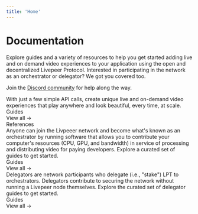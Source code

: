 ```yaml
---
title: 'Home'
---
```



# Documentation

Explore guides and a variety of resources to help you get started adding live
and on demand video experiences to your application using the open and
decentralized Livepeer Protocol. Interested in participating in the network as
an orchestrator or delegator? We got you covered too.

Join the [Discord
community](https://discord.gg/livepeer) for help along the way.

<div className="mt-8">
  <Tabs items={['🧑‍💻 Developing', '🚏 Orchestrating', '🗳 Delegating']}>
    <Tab>
      <div className="mb-8">
        With just a few simple API calls, create unique live and on-demand video
        experiences that play anywhere and look beautiful, every time, at scale.
      </div>
      <div className="mb-4 text-xl font-bold">Guides</div>
      <Cards num={3}>
        <Card
          title="Quickstart"
          description="Get started building in minutes!"
          icon="⏱"
          href="/guides/developing/quickstart"
        />
        <Card
          title="Create a livestream"
          description="Create and playback a livestream."
          icon="🔴"
          href="/guides/developing/create-a-livestream"
        />
        <Card
          title="Upload a video asset"
          description="Upload a video asset for optimized playback."
          icon="📼"
          href="/guides/developing/upload-a-video-asset"
        />
      </Cards>
      <div className="text-right mt-4">
        <Link href="/guides/developing">View all →</Link>
      </div>
      <div className="mb-4 text-xl font-bold">References</div>
      <Cards num={2}>
        <Card
          title="Livepeer.js Reference"
          description="Reference docs for the ultimate Livepeer development kit."
          icon="🧰"
          href="/reference/livepeer-js"
        />
        <Card
          title="Livepeer API Reference"
          description="Explore the endpoints exposed on the standard Livepeer API."
          icon="📜"
          href="/reference/api"
        />
      </Cards>
    </Tab>
    <Tab>
      <div className="mb-8">
        Anyone can join the Livpeeer network and become what's known as an
        orchestrator by running software that allows you to contribute your
        computer's resources (CPU, GPU, and bandwidth) in service of processing
        and distributing video for paying developers. Explore a curated set of
        guides to get started.
      </div>
      <div className="mb-4 text-xl font-bold">Guides</div>
      <Cards num={3}>
        <Card
          title="Get Started"
          description="Everything you need to know to become a Livepeer Orchestrator."
          icon="🏁"
          href="/guides/orchestrating/get-started"
        />
        <Card
          title="Install Go Livepeer"
          description="Learn how to run the Livepeer Go client."
          icon="💾"
          href="/guides/orchestrating/install-go-livepeer"
        />
        <Card
          title="Troubleshoot"
          description="Discover common issues and questions."
          icon="🧩"
          href="/guides/orchestrating/troubleshoot"
        />
      </Cards>
      <div className="text-right mt-4">
        <Link href="/guides/orchestrating">View all →</Link>
      </div>
    </Tab>
    <Tab>
      <div className="mb-8">
        Delegators are network participants who delegate (i.e., "stake") LPT to
        orchestrators. Delegators contribute to securing the network without
        running a Livepeer node themselves. Explore the curated set of delegator
        guides to get started.
      </div>
      <div className="mb-4 text-xl font-bold">Guides</div>
      <Cards num={3}>
        <Card
          title="Bridge LPT to Arbitrum"
          description="Moving LPT from the Ethereum mainnet to Arbitrum and vice versa."
          icon="🌁"
          href="/guides/delegating/bridge-lpt-to-arbitrum"
        />
        <Card
          title="Migrate Stake to Arbitrum"
          description="Migrate stake from Ethereum Mainnet to Arbitrum."
          icon="💸"
          href="/guides/delegating/migrate-stake-to-arbitrum"
        />
      </Cards>
      <div className="text-right mt-4">
        <Link href="/guides/delegating">View all →</Link>
      </div>
    </Tab>
  </Tabs>
</div>
